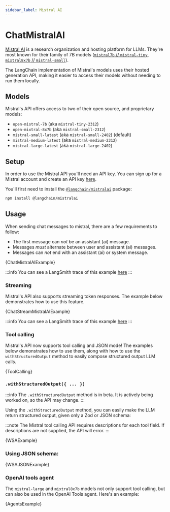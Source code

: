 ```yaml
---
sidebar_label: Mistral AI
---
```



# ChatMistralAI

[Mistral AI](https://mistral.ai/) is a research organization and hosting platform for LLMs.
They're most known for their family of 7B models ([`mistral7b` // `mistral-tiny`](https://mistral.ai/news/announcing-mistral-7b/), [`mixtral8x7b` // `mistral-small`](https://mistral.ai/news/mixtral-of-experts/)).

The LangChain implementation of Mistral's models uses their hosted generation API, making it easier to access their models without needing to run them locally.

## Models

Mistral's API offers access to two of their open source, and proprietary models:

- `open-mistral-7b` (aka `mistral-tiny-2312`)
- `open-mixtral-8x7b` (aka `mistral-small-2312`)
- `mistral-small-latest` (aka `mistral-small-2402`) (default)
- `mistral-medium-latest` (aka `mistral-medium-2312`)
- `mistral-large-latest` (aka `mistral-large-2402`)

## Setup

In order to use the Mistral API you'll need an API key. You can sign up for a Mistral account and create an API key [here](https://console.mistral.ai/).

You'll first need to install the [`@langchain/mistralai`](https://www.npmjs.com/package/@langchain/mistralai) package:


<IntegrationInstallTooltip></IntegrationInstallTooltip>

```bash npm2yarn
npm install @langchain/mistralai
```

## Usage

When sending chat messages to mistral, there are a few requirements to follow:

- The first message can _*not*_ be an assistant (ai) message.
- Messages _*must*_ alternate between user and assistant (ai) messages.
- Messages can _*not*_ end with an assistant (ai) or system message.


<CodeBlock language="typescript">{ChatMistralAIExample}</CodeBlock>

:::info
You can see a LangSmith trace of this example [here](https://smith.langchain.com/public/d69d0db9-f29e-45aa-a40d-b53f6273d7d0/r)
:::

### Streaming

Mistral's API also supports streaming token responses. The example below demonstrates how to use this feature.


<CodeBlock language="typescript">{ChatStreamMistralAIExample}</CodeBlock>

:::info
You can see a LangSmith trace of this example [here](https://smith.langchain.com/public/061d90f2-ac7e-44c5-8790-8b23299f9217/r)
:::

### Tool calling

Mistral's API now supports tool calling and JSON mode!
The examples below demonstrates how to use them, along with how to use the `withStructuredOutput` method to easily compose structured output LLM calls.


<CodeBlock language="typescript">{ToolCalling}</CodeBlock>

### `.withStructuredOutput({ ... })`

:::info
The `.withStructuredOutput` method is in beta. It is actively being worked on, so the API may change.
:::

Using the `.withStructuredOutput` method, you can easily make the LLM return structured output, given only a Zod or JSON schema:

:::note
The Mistral tool calling API requires descriptions for each tool field. If descriptions are not supplied, the API will error.
:::


<CodeBlock language="typescript">{WSAExample}</CodeBlock>

### Using JSON schema:


<CodeBlock language="typescript">{WSAJSONExample}</CodeBlock>

### OpenAI tools agent

The `mistral-large` and `mixtral8x7b` models not only support tool calling, but can also be used in the OpenAI Tools agent.
Here's an example:


<CodeBlock language="typescript">{AgentsExample}</CodeBlock>
